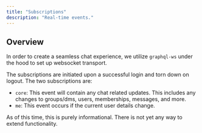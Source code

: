 ```yaml
---
title: "Subscriptions"
description: "Real-time events."
---
```


## Overview

In order to create a seamless chat experience, we utilize `graphql-ws` under the hood to
set up websocket transport.

The subscriptions are initiated upon a successful login and torn down on logout.
The two subscriptions are:

- `core`: This event will contain any chat related updates. This includes any changes to groups/dms,
  users, memberships, messages, and more.
- `me`: This event occurs if the current user details change.

<Note>
  As of this time, this is purely informational. There is not yet any way to
  extend functionality.
</Note>
